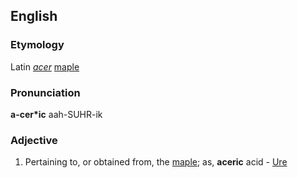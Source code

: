 ==English==

===Etymology===
Latin ''[[acer]]'' [[maple]]

===Pronunciation===
'''a-cer*ic'''
aah-SUHR-ik

===Adjective===
{{infl|en|adjective}}

#Pertaining to, or obtained from, the [[maple]]; as, '''aceric''' acid - [[Ure]]
